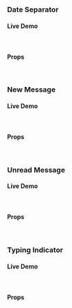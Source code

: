 ### Date Separator

#### Live Demo
<br/>

<Preview name='components-chat-separator-date-separator--date-separator' />

#### Props
<PreviewWithPropTable name='components-chat-separator-date-separator--date-separator' embed={true} />

<br />

### New Message

#### Live Demo
<br/>

<Preview name='components-chat-separator-new-message--new-message' />

#### Props
<PreviewWithPropTable name='components-chat-separator-new-message--new-message' embed={true} />

<br />

### Unread Message

#### Live Demo
<br/>

<Preview name='components-chat-separator-unread-message--unread-message' />

#### Props
<PreviewWithPropTable name='components-chat-separator-unread-message--unread-message' embed={true} />

<br />

### Typing Indicator

#### Live Demo
<br/>

<Preview name='components-chat-typing-indicator--typing-indicator' />

#### Props
<PreviewWithPropTable name='components-chat-typing-indicator--typing-indicator' embed={true} />

<br />

